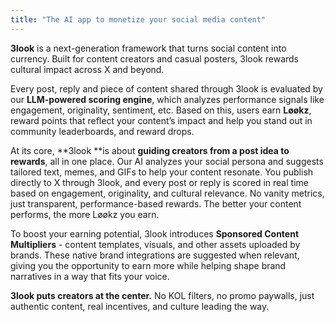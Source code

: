 ```yaml
---
title: "The AI app to monetize your social media content"
---
```


**3look** is a next-generation framework that turns social content into currency. Built for content creators and casual posters, 3look rewards cultural impact across X and beyond.

Every post, reply and piece of content shared through 3look is evaluated by our **LLM-powered scoring engine**, which analyzes performance signals like engagement, originality, sentiment, etc. Based on this, users earn **Løøkz**, reward points that reflect your content’s impact and help you stand out in community leaderboards, and reward drops.

At its core, \*\*3look \*\*is about **guiding creators from a post idea to rewards**, all in one place. Our AI analyzes your social persona and suggests tailored text, memes, and GIFs to help your content resonate. You publish directly to X through 3look, and every post or reply is scored in real time based on engagement, originality, and cultural relevance. No vanity metrics, just transparent, performance-based rewards. The better your content performs, the more Løøkz you earn.

To boost your earning potential, 3look introduces **Sponsored Content Multipliers** - content templates, visuals, and other assets uploaded by brands. These native brand integrations are suggested when relevant, giving you the opportunity to earn more while helping shape brand narratives in a way that fits your voice.

**3look puts creators at the center.** No KOL filters, no promo paywalls, just authentic content, real incentives, and culture leading the way.